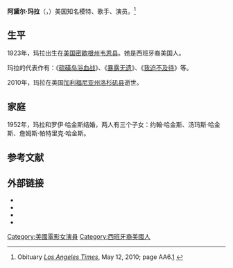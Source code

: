 {{艺人<!--导演、男演员、女演员、男歌手、女歌手、节目主持-->
| 图片     = Adele Mara Argentinean Magazine AD.jpg
| 图片简介 = 阿黛尔·玛拉，1947年。
| 姓名     = 阿黛尔·玛拉
| 类型 = 女演员
| 原名     = 
| 英文名   = {{lang|en|Adele Mara}}
| 綽號     = 
| 国籍     = {{USA}}
| 民族     = [[西班牙裔美国人|西班牙裔美国人]]
| 出生日期 = {{birth date|1923|4|28}}
| 出生地点 = [[美国|美国]][[密歇根州|密歇根州]]{{link-en|海蘭帕克 (密歇根州)|Highland Park, Michigan|海蘭帕克}}
| 逝世日期 = {{Death date and age|2010|5|7|1923|4|28}}
| 逝世地点 = 美国[[加利福尼亚州|加利福尼亚州]][[洛杉矶县|洛杉矶县]]
| 职业     = 演员
| 语言     = [[英语|英语]]、[[西班牙语|西班牙语]]
| 教育程度 = 
| 宗教信仰 = [[基督教|基督教]]
| 配偶     = {{marriage|罗伊·哈金斯|1952|2002}}
| 儿女     = 约翰·哈金斯、汤玛斯·哈金斯、詹姆斯·帕特里克·哈金斯
| 父母     = 
| 活跃年代 = 1941年—1978年
| 代表作   = 《硫磺岛浴血战》<br>《暴露无遗》
| 经纪公司 = 
| 奖项     =  <!--  {{Awards|award= |year= |title= }} -->
| 网站     = <!-- {{URL|www.example.com}} -->
| IMDb     = 
}}
'''阿黛尔·玛拉'''（{{lang-en|Adele Mara}}，{{bd|1923年|4月28日|2010年|5月7日|catIdx=M}}）美国知名模特、歌手、演员。<ref>Obituary ''[[Los_Angeles_Times|Los Angeles Times]]'', May 12, 2010; page AA6.[http://www.latimes.com/news/obituaries/la-me-passings-20100512,0,2843387.story] {{Wayback|url=http://www.latimes.com/news/obituaries/la-me-passings-20100512,0,2843387.story |date=20200506052135 }}</ref>

==生平==
1923年，玛拉出生在[[美国|美国]][[密歇根州|密歇根州]][[韦恩县_(密歇根州)|韦恩县]]。她是西班牙裔美国人。

玛拉的代表作有：《[[硫磺岛浴血战|硫磺岛浴血战]]》、《[[暴露无遗|暴露无遗]]》、《[[我迫不及待|我迫不及待]]》等。

2010年，玛拉在美国[[加利福尼亚州|加利福尼亚州]][[洛杉矶县|洛杉矶县]]逝世。

==家庭==
1952年，玛拉和罗伊·哈金斯结婚，两人有三个子女：约翰·哈金斯、汤玛斯·哈金斯、詹姆斯·帕特里克·哈金斯。

==参考文献==
{{reflist}}

==外部链接==
{{commons category|Adele Mara}}
* {{douban people}}
*{{IMDb name|0544711}}
*{{Amg name|45255}}
*{{Cite web |url=http://latimesblogs.latimes.com/afterword/2010/05/actress-adela-mara-dies-at-87.html |title=Actress Adele Mara dies at 87 |work=Los Angeles Times |first=Keith |last=Thursby |date=2010-05-10 |access-date=2014-04-03 |archive-date=2015-10-03 |archive-url=https://web.archive.org/web/20151003062647/http://latimesblogs.latimes.com/afterword/2010/05/actress-adela-mara-dies-at-87.html |dead-url=no }}

{{Authority control}}
{{DEFAULTSORT:Mara, Adele}}
[[Category:美國電影女演員|Category:美國電影女演員]]
[[Category:西班牙裔美國人|Category:西班牙裔美國人]]